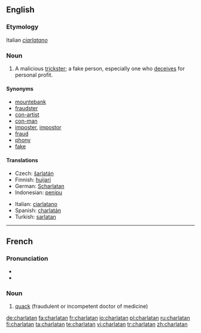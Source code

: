 {{also|charlatán}}
==English==

===Etymology===
Italian ''[[ciarlatano]]''

===Noun===
{{en-noun}}

# A malicious [[trickster]]; a fake person, especially one who [[deceive|deceives]] for personal profit.

====Synonyms====
* [[mountebank]]
* [[fraudster]]
* [[con-artist]]
* [[con-man]]
* [[imposter]], [[impostor]]
* [[fraud]]
* [[phony]]
* [[fake]]

====Translations====
{{trans-top|malicious trickster}}
* Czech: [[šarlatán]] {{m}}
* Finnish: [[huijari]]
* German: [[Scharlatan]] {{m}}
* Indonesian: [[tipu|penipu]]
{{trans-mid}}
* Italian: [[ciarlatano]] {{m}}
* Spanish: [[charlatán]] {{m}}
* Turkish: [[sarlatan]]
{{trans-bottom}}

----

==French==

===Pronunciation===
* {{IPA|/ʃaʁ.la.tɑ̃/|lang=fr}}
* {{audio|Fr-charlatan.ogg|charlatan}}

===Noun===
{{infl|fr|noun|g=m}}

# [[quack]] (fraudulent or incompetent doctor of medicine)

{{tbot entry|French|quack|2008|April|fr}}

[[de:charlatan]]
[[fa:charlatan]]
[[fr:charlatan]]
[[io:charlatan]]
[[pl:charlatan]]
[[ru:charlatan]]
[[fi:charlatan]]
[[ta:charlatan]]
[[te:charlatan]]
[[vi:charlatan]]
[[tr:charlatan]]
[[zh:charlatan]]